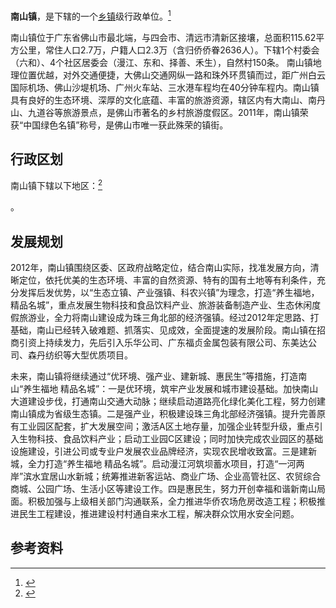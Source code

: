 {{中国乡级行政区|44/06/07/106/000}}

'''南山镇'''，是{{PRC admin/fullname|44/06/07/106/000|3}}下辖的一个[[乡镇|乡镇]]级行政单位。<ref>{{PRC admin/ref sgc|{{PRC admin/parent|44/06/07/106/000}}}}</ref>

南山镇位于广东省佛山市最北端，与四会市、清远市清新区接壤，总面积115.62平方公里，常住人口2.7万，户籍人口2.3万（含归侨侨眷2636人）。下辖1个村委会（六和）、4个社区居委会（漫江、东和、择善、禾生），自然村150条。
南山镇地理位置优越，对外交通便捷，大佛山交通网纵一路和珠外环贯镇而过，距广州白云国际机场、佛山沙堤机场、广州火车站、三水港车程均在40分钟车程内。南山镇具有良好的生态环境、深厚的文化底蕴、丰富的旅游资源，辖区内有大南山、南丹山、九道谷等旅游景点，是佛山市著名的乡村旅游度假区。2011年，南山镇荣获“中国绿色名镇”称号，是佛山市唯一获此殊荣的镇街。

== 行政区划 ==

南山镇下辖以下地区：<ref>{{PRC admin/ref sgc|44/06/07/106/000}}</ref>

{{PRC admin/children|44/06/07/106/000}}。

==发展规划==
2012年，南山镇围绕区委、区政府战略定位，结合南山实际，找准发展方向，清晰定位，依托优美的生态环境、丰富的自然资源、特有的国有土地等有利条件，充分发挥后发优势，以“生态立镇、产业强镇、科农兴镇”为理念，打造“养生福地，精品名城”，重点发展生物科技和食品饮料产业、旅游装备制造产业、生态休闲度假旅游业，全力将南山建设成为珠三角北部的经济强镇。经过2012年定思路、打基础，南山已经转入破难题、抓落实、见成效，全面提速的发展阶段。南山镇在招商引资上持续发力，先后引入乐华公司、广东福贞金属包装有限公司、东美达公司、森丹纺织等大型优质项目。

未来，南山镇将继续通过“优环境、强产业、建新城、惠民生”等措施，打造南山“养生福地 精品名城”：一是优环境，筑牢产业发展和城市建设基础。加快南山大道建设步伐，打通南山交通大动脉；继续启动道路亮化绿化美化工程，努力创建南山镇成为省级生态镇。二是强产业，积极建设珠三角北部经济强镇。提升完善原有工业园区配套，扩大发展空间；激活A区土地存量，加强企业转型升级，重点引入生物科技、食品饮料产业；启动工业园C区建设；同时加快完成农业园区的基础设施建设，引进公司或专业户发展农业品牌经济，实现农民增收致富。三是建新城，全力打造“养生福地 精品名城”。启动漫江河筑坝蓄水项目，打造“一河两岸”滨水宜居山水新城；统筹推进新客运站、商业广场、企业高管社区、农贸综合商城、公园广场、生活小区等建设工作。四是惠民生，努力开创幸福和谐新南山局面。积极加强与上级相关部门沟通联系，全力推进华侨农场危房改造工程；积极推进民生工程建设，推进建设村村通自来水工程，解决群众饮用水安全问题。

== 参考资料 ==

{{reflist}}

{{PRC admin/navcat|44/06/07/106/000}}